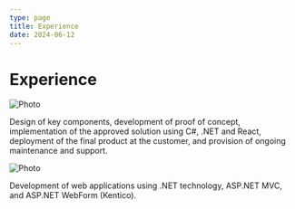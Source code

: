 ```yaml
---
type: page
title: Experience
date: 2024-06-12
---
```



# Experience


<Image
  src="https://www.seyfor.com/files/2023/03/logo-seyfor.svg"
  alt="Photo"
  width={115}
  height={34}
  priority
  className="next-image"
/>

Design of key components, development of proof of concept, implementation of the approved solution using C#, .NET and React, deployment of the final product at the customer, and provision of ongoing maintenance and support.

<Image
  src="https://www.hedr.cz/dev.hedr.cz/media/images/logoHEDR.png"
  alt="Photo"
  width={105}
  height={77}
  priority
  className="next-image"
/>

Development of web applications using .NET technology, ASP.NET MVC, and ASP.NET WebForm (Kentico).

